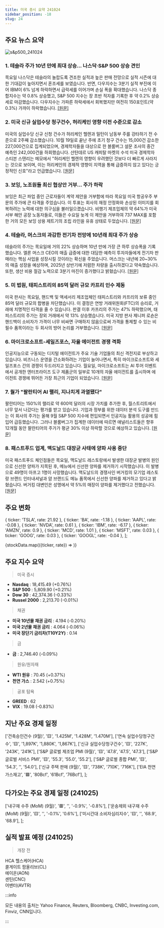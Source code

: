 ```yaml
---
title: 미국 증시 요약 241024
sidebar_position: -18
slug: 24
---
```


## 주요 뉴스 요약

![s&p500_241024](/map/241024.png)

### 1. **테슬라 주가 10년 만에 최대 상승... 나스닥·S&P 500 상승 견인**

목요일 나스닥은 테슬라의 놀랍도록 견조한 실적과 높은 판매 전망으로 실적 시즌에 대한 기대감이 높아지면서 혼조세를 보였습니다. 반면, 다우지수는 3분기 실적 부진에 이어 IBM이 6% 넘게 하락하면서 급락세를 이어가며 손실 폭을 확대했습니다. 나스닥 종합지수는 약 0.8% 상승했고, S&P 500 지수는 장 초반 적자를 기록한 후 약 0.2% 상승세로 마감했습니다. 다우지수는 가파른 하락세에서 회복했지만 여전히 150포인트(약 0.3%) 가까이 하락했습니다. [[원문]](https://finance.yahoo.com/news/live/stock-market-today-tesla-has-best-day-in-over-a-decade-leading-nasdaq-and-sp-500-higher-200235197.html)

### 2. **미국 신규 실업수당 청구건수, 허리케인 영향 이전 수준으로 감소**

미국의 실업수당 신규 신청 건수가 허리케인 헬렌과 밀턴이 남동부 주를 강타하기 전 수준으로 2주째 감소했습니다. 10월 19일로 끝난 주에 초기 청구 건수는 15,000건 감소한 227,000건으로 집계되었으며, 경제학자들을 대상으로 한 블룸버그 설문 조사의 중간 예측인 242,000건을 하회했습니다. 산탄데르 US 캐피탈 마켓의 수석 미국 경제학자 스티븐 스탠리는 메모에서 "허리케인 헬렌의 영향이 우려했던 것보다 더 빠르게 사라지는 것으로 보이며, 이는 허리케인의 경제적 영향이 지역을 통해 급증하지 않고 있다는 긍정적인 신호"라고 언급했습니다. [[원문]](https://www.bloomberg.com/news/articles/2024-10-24/us-initial-jobless-claims-drop-amid-volatility-after-hurricanes?srnd=phx-markets&embedded-checkout=true)

### 3. **보잉, 노조원들 최신 협상안 거부... 주가 하락**

보잉은 최근 파업 중인 근로자들이 계약 제안을 거부함에 따라 목요일 미국 항공우주 부문의 주가에 큰 타격을 주었습니다. 이 투표는 회사의 재정 안정화와 손상된 이미지를 회복하려는 노력에 대한 의구심을 불러일으켰습니다. 비행기 제조업체의 약 64%가 미국 서부 해안 공장 노동자들로, 이들은 수요일 늦게 이 제안을 거부하여 737 MAX를 포함한 거의 모든 보잉 상용 제트기의 조립 라인을 유휴 상태로 두었습니다. [[원문]](https://www.reuters.com/business/aerospace-defense/boeing-shares-fall-27-after-workers-reject-latest-labor-offer-2024-10-24/)

### 4. **테슬라, 머스크의 과감한 전기차 전망에 10년래 최대 주가 상승**

테슬라의 주가는 목요일에 거의 22% 상승하며 10년 만에 가장 큰 하루 상승폭을 기록했습니다. 엘론 머스크 CEO의 매출 급증에 대한 대담한 예측이 투자자들에게 전기차 판매라는 핵심 사업을 성장시킬 것이라는 확신을 주었습니다. 머스크는 내년에 20~30%의 매출 성장을 예상하며, 2025년 상반기에 저렴한 차량을 출시하겠다고 약속했습니다. 또한, 생산 비용 절감 노력으로 3분기 마진이 증가했다고 밝혔습니다. [[원문]](https://www.reuters.com/business/autos-transportation/tesla-allays-investor-fears-with-crucial-ev-growth-forecast-shares-jump-2024-10-24/)

### 5. **미 법원, 태피스트리의 85억 달러 규모 카프리 인수 제동**

미국 판사는 목요일, 핸드백 및 액세서리 제조업체인 태피스트리와 카프리의 보류 중인 85억 달러 규모의 합병을 차단했습니다. 이 결정은 연방 거래위원회(FTC)의 승리로, 거래에 치명적인 타격을 줄 수 있습니다. 판결 이후 카프리의 주가는 47% 하락했으며, 태피스트리의 주가는 장외 거래에서 약 13% 상승했습니다. 미국 지방 판사 제니퍼 로숀은 핸드백이 소비자가 가격이 너무 비싸면 구매하지 않음으로써 가격을 통제할 수 있는 비필수 품목이라는 두 회사의 방어 논리를 거부했습니다. [[원문]](https://www.reuters.com/legal/government/us-court-blocks-tapestrys-85-billion-acquisition-rival-capri-2024-10-24/)

### 6. **마이크로소프트-세일즈포스, 자율 에이전트 경쟁 격화**

인공지능으로 구동되는 디지털 에이전트가 주요 기술 기업들의 최신 격전지로 부상하고 있습니다. 비즈니스 운영을 간소화하려는 기업이 늘어나면서, 특히 마이크로소프트와 세일즈포스 간의 경쟁이 두드러지고 있습니다. 월요일, 마이크로소프트는 AI 투어 이벤트에서 공개한 엔터프라이즈 도구 제품군의 일부로 10개의 자율 에이전트를 출시하며 에이전트 경쟁에 뛰어든 가장 최근의 기업이 되었습니다. [[원문]](https://finance.yahoo.com/news/microsoft-and-salesforce-clash-as-autonomous-agent-race-heats-up-100056224.html)

### 7. **월가 "팔란티어 AI 랠리, 지나치게 과열됐다"**

팔란티어는 150%의 랠리로 약 600억 달러의 시장 가치를 추가한 후, 월스트리트에서 너무 앞서 나갔다는 평가를 받고 있습니다. 기업과 정부를 위한 데이터 분석 도구를 만드는 이 회사의 주가는 올해 9월 S&P 500 지수에 편입되면서 인공지능 활용의 성공에 힘입어 급등했습니다. 그러나 블룸버그가 집계한 데이터에 따르면 애널리스트들은 향후 12개월 동안 팔란티어의 주가가 평균 30% 이상 하락할 것으로 예상하고 있습니다. [[원문]](https://finance.yahoo.com/news/palantir-ai-driven-rally-gone-121504987.html)

### 8. **패스트푸드 업계, 맥도날드 대장균 사태에 양파 사용 중단**

미국 패스트푸드 체인점들은 목요일, 맥도날드 레스토랑에서 발생한 대장균 발병의 원인으로 신선한 양파가 지목된 후, 메뉴에서 신선한 양파를 제거하기 시작했습니다. 이 발병으로 49명이 아프고 1명이 사망했습니다. 맥도날드의 경쟁사인 버거킹의 모기업 레스토랑 브랜드 인터내셔널과 얌 브랜드도 메뉴 품목에서 신선한 양파를 제거하고 있다고 밝혔습니다. 버거킹 대변인은 성명에서 약 5%의 매장이 양파를 제거했다고 전했습니다. [[원문]](https://www.reuters.com/business/retail-consumer/mcdonalds-onions-under-scrutiny-after-us-e-coli-outbreak-2024-10-24/)

## 주요 변화

  { ticker: 'TSLA', rate: 21.92 },
  { ticker: 'BA', rate: -1.18 },
  { ticker: 'AAPL', rate: -0.08 },
  { ticker: 'NVDA', rate: 0.61 },
  { ticker: 'IBM', rate: -6.17 },
  { ticker: 'AMZN', rate: 0.9 },
  { ticker: 'MCD', rate: 1.01 },
  { ticker: 'MSFT', rate: 0.03 },
  { ticker: 'GOOG', rate: 0.03 },
  { ticker: 'GOOGL', rate: -0.04 },
];

{stockData.map(({ticker, rate}) => <StockCardMini key={ticker} ticker={ticker} rate={rate}></StockCardMini>)}

## 주요 지수 요약

> 미국 증시

- **Nasdaq** : 18,415.49 (+0.76%)
- **S&P 500** : 5,809.90 (+0.21%)
- **Dow 30** : 42,374.36 (-0.33%)
- **Russel 2000** : 2,213.70 (-0.01%)

> 채권

- **미국 10년물 채권 금리** : 4.194 (-0.20%)
- **미국 2년물 채권 금리** : 4.064 (-0.06%)
- **미국 장단기 금리차(T10Y2Y)** : 0.14

> 금

- **금** : 2,746.40 (-0.09%)

> 원유/원자재

- **WTI 원유** : 70.45 (+0.37%)
- **천연 가스** : 2.542 (+0.75%)

> 공포 탐욕

- **GREED** : 62
- **VIX** : 19.08 (-0.83%)

## 지난 주요 경제 일정

  ['건축승인건수 (9월)', '🟨', '1.425M', '1.428M', '1.470M'],
  ['연속 실업수당청구건수', '🟨', '1,897K', '1,880K', '1,867K'],
  ['신규 실업수당청구건수', '🟨', '227K', '243K', '241K'],
  ['S&P 글로벌 제조업 PMI (9월)', '🟨', '47.8', '47.5', '47.3'],
  ['S&P 글로벌 서비스 PMI', '🟨', '55.3', '55.0', '55.2'],
  ['S&P 글로벌 종합 PMI', '🟨', '54.3', '', '54.0'],
  ['신규 주택 판매 (9월)', '🟨', '738K', '710K', '716K'],
  ['EIA 천연가스재고', '🟩', '80Bcf', '61Bcf', '76Bcf'],
];

<EconomicCalendar data={eventsData} />

## 다가오는 주요 경제 일정 (241025)

  ['내구재 수주 (MoM) (9월)', '🟥', '', '-0.9%', '-0.8%'],
  ['운송제외 내구재 수주 (MoM) (9월)', '🟨', '', '-0.1%', '0.6%'],
  ['미시간대 소비자심리지수', '🟨', '', '68.9', '68.9'],
];

<EconomicCalendar data={nextEventsData} />

## 실적 발표 예정 (241025)

> 개장 전

HCA 헬스케어(HCA)  
콜게이트 팜올리브(CL)  
에이온(AON)  
센틴(CNC)  
어밴터(AVTR)

:::info

모든 내용의 출처는 Yahoo Finance, Reuters, Bloomberg, CNBC, Investing.com, Finviz, CNN입니다.

:::
